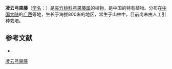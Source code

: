 {{Speciesbox
| name = 凌云弓果藤
| status = 
| status_system = 
| image =
| genus = Toxocarpus
| species = paucinervius
| authority = [[蒋英_(植物学家)|Tsiang]]
}}

'''凌云弓果藤'''（[[学名|学名]]：{{lang|la|''Toxocarpus paucinervius''}}）是[[夹竹桃科|夹竹桃科]][[弓果藤属|弓果藤属]]的植物，是中国的特有植物。分布在[[中国大陆|中国大陆]]的[[广西|广西]]等地，生长于海拔800米的地区，常生于山林中，目前尚未由人工引种栽培。

== 参考文献 ==
<div class="references-small">
* {{cite web| url =http://www.bioinfo.cn/db05/KmzwSpecies.php?action=view&id=1685| title =凌云弓果藤| work =《中国高等植物数据库全库》| publisher =中国科学院微生物研究所| author =昆明植物研究所| accessdate =2009-02-22| deadurl =yes| archiveurl =https://web.archive.org/web/20160305073156/http://www.bioinfo.cn/db05/KmzwSpecies.php?action=view&id=1685| archivedate =2016-03-05}}
</div>
{{Taxonbar|from=Q10895894}}

[[Category:弓果藤属|凌云弓果藤]]


{{植物小作品}}